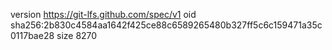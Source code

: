 version https://git-lfs.github.com/spec/v1
oid sha256:2b830c4584aa1642f425ce88c6589265480b327ff5c6c159471a35c0117bae28
size 8270
